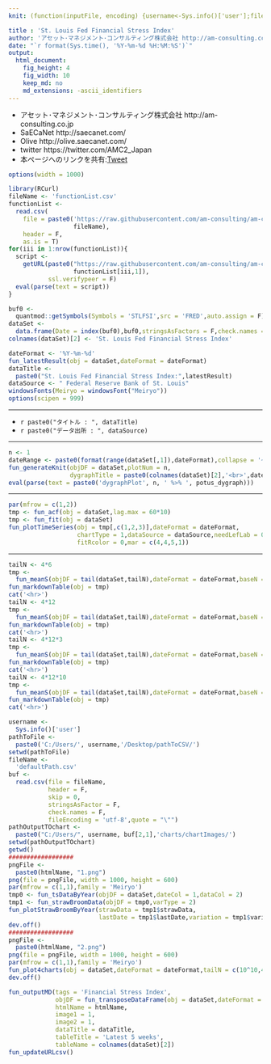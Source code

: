 ```yaml
---
knit: (function(inputFile, encoding) {username<-Sys.info()['user'];fileName<-'defaultPath.csv';pathToFile <-paste0('C:/Users/', username,'/Desktop/pathToCSV/');setwd(pathToFile);buf0<-read.csv(fileName,header = F,skip = 0,stringsAsFactor = F,check.names = F,fileEncoding = 'utf-8');timeStamp<-format(Sys.time(),'%Y%m%d%H%M%S');htmlName<-'FinancialStressIndex';rmarkdown::render(inputFile, encoding = encoding, output_file = paste0('C:/Users/',username,buf0[2,1],'charts/','am-consulting.co.jp-',htmlName,'.html')) })

title : 'St. Louis Fed Financial Stress Index'
author: 'アセット･マネジメント･コンサルティング株式会社 http://am-consulting.co.jp'
date: "`r format(Sys.time(), '%Y-%m-%d %H:%M:%S')`"
output: 
  html_document:
    fig_height: 4
    fig_width: 10
    keep_md: no
    md_extensions: -ascii_identifiers 
---
```

<link href="http://knowledgevault.saecanet.com/components/rmarkdown-html.css" rel="stylesheet">
<script src="http://knowledgevault.saecanet.com/components/JavascriptCode.js"></script>
<style>.main-container {max-width : 1000px;}</style>

- アセット･マネジメント･コンサルティング株式会社 http://am-consulting.co.jp
- SaECaNet http://saecanet.com/
- Olive http://olive.saecanet.com/
- twitter https://twitter.com/AMC2_Japan
- 本ページへのリンクを共有:<a href="https://twitter.com/share" class="twitter-share-button" data-via="AMC2_Japan" data-size="large">Tweet</a> <script>!function(d,s,id){var js,fjs=d.getElementsByTagName(s)[0],p=/^http:/.test(d.location)?'http':'https';if(!d.getElementById(id)){js=d.createElement(s);js.id=id;js.src=p+'://platform.twitter.com/widgets.js';fjs.parentNode.insertBefore(js,fjs);}}(document, 'script', 'twitter-wjs');</script>

```r
options(width = 1000)
```

```r
library(RCurl)
fileName <- 'functionList.csv'
functionList <-
  read.csv(
    file = paste0('https://raw.githubusercontent.com/am-consulting/am-consulting.github.io/master/csv/',
                  fileName),
    header = F,
    as.is = T)
for(iii in 1:nrow(functionList)){
  script <- 
    getURL(paste0("https://raw.githubusercontent.com/am-consulting/am-consulting.github.io/master/", 
                  functionList[iii,1]),
           ssl.verifypeer = F)
  eval(parse(text = script))
}
```

```r
buf0 <- 
  quantmod::getSymbols(Symbols = 'STLFSI',src = 'FRED',auto.assign = F)
dataSet <- 
  data.frame(Date = index(buf0),buf0,stringsAsFactors = F,check.names = F,row.names = NULL)
colnames(dataSet)[2] <- 'St. Louis Fed Financial Stress Index'
```

```r
dateFormat <- '%Y-%m-%d'
fun_latestResult(obj = dataSet,dateFormat = dateFormat)
dataTitle <- 
  paste0("St. Louis Fed Financial Stress Index:",latestResult)
dataSource <- " Federal Reserve Bank of St. Louis"
windowsFonts(Meiryo = windowsFont("Meiryo"))
options(scipen = 999)
```

***

- `r paste0("タイトル : ", dataTitle)`
- `r paste0("データ出所 : ", dataSource)`

***

```r
n <- 1
dateRange <- paste0(format(range(dataSet[,1]),dateFormat),collapse = '~')
fun_generateKnit(objDF = dataSet,plotNum = n,
                 dygraphTitle = paste0(colnames(dataSet)[2],'<br>',dateRange),group = 0,quantiles = 2)
eval(parse(text = paste0('dygraphPlot', n, ' %>% ', potus_dygraph)))
```

***

```r
par(mfrow = c(1,2))
tmp <- fun_acf(obj = dataSet,lag.max = 60*10)
tmp <- fun_fit(obj = dataSet)
fun_plotTimeSeries(obj = tmp[,c(1,2,3)],dateFormat = dateFormat,
                   chartType = 1,dataSource = dataSource,needLefLab = 0,
                   fitRcolor = 0,mar = c(4,4,5,1))
```

***

```r
tailN <- 4*6
tmp <- 
  fun_meanS(objDF = tail(dataSet,tailN),dateFormat = dateFormat,baseN = 10,powerN = -1,roundN = 2)
fun_markdownTable(obj = tmp)
cat('<hr>')
tailN <- 4*12
tmp <- 
  fun_meanS(objDF = tail(dataSet,tailN),dateFormat = dateFormat,baseN = 10,powerN = -1,roundN = 2)
fun_markdownTable(obj = tmp)
cat('<hr>')
tailN <- 4*12*3
tmp <- 
  fun_meanS(objDF = tail(dataSet,tailN),dateFormat = dateFormat,baseN = 10,powerN = -1,roundN = 2)
fun_markdownTable(obj = tmp)
cat('<hr>')
tailN <- 4*12*10
tmp <- 
  fun_meanS(objDF = tail(dataSet,tailN),dateFormat = dateFormat,baseN = 10,powerN = -1,roundN = 2)
fun_markdownTable(obj = tmp)
cat('<hr>')
```

```r
username <-
  Sys.info()['user']
pathToFile <-
  paste0('C:/Users/', username,'/Desktop/pathToCSV/')
setwd(pathToFile)
fileName <-
  'defaultPath.csv'
buf <-
  read.csv(file = fileName,
           header = F,
           skip = 0,
           stringsAsFactor = F,
           check.names = F,
           fileEncoding = 'utf-8',quote = "\"")
pathOutputTOchart <-
  paste0("C:/Users/", username, buf[2,1],'charts/chartImages/')
setwd(pathOutputTOchart)
getwd()
##################
pngFile <-
  paste0(htmlName, "1.png")
png(file = pngFile, width = 1000, height = 600)
par(mfrow = c(1,1),family = 'Meiryo')
tmp0 <- fun_tsDataByYear(objDF = dataSet,dateCol = 1,dataCol = 2)
tmp1 <- fun_strawBroomData(objDF = tmp0,varType = 2)
fun_plotStrawBroomByYear(strawData = tmp1$strawData,
                         lastDate = tmp1$lastDate,variation = tmp1$variation)
dev.off()
##################
pngFile <-
  paste0(htmlName, "2.png")
png(file = pngFile, width = 1000, height = 600)
par(mfrow = c(1,1),family = 'Meiryo')
fun_plot4charts(obj = dataSet,dateFormat = dateFormat,tailN = c(10^10,4*12*10,4*12*3,4*12))
dev.off()
```

```r
fun_outputMD(tags = 'Financial Stress Index',
             objDF = fun_transposeDataFrame(obj = dataSet,dateFormat = dateFormat),
             htmlName = htmlName,
             image1 = 1,
             image2 = 1,
             dataTitle = dataTitle,
             tableTitle = 'Latest 5 weeks',
             tableName = colnames(dataSet)[2])
fun_updateURLcsv()
```

<script>MakeNegative();</script>
<script>
  (function(i,s,o,g,r,a,m){i['GoogleAnalyticsObject']=r;i[r]=i[r]||function(){
  (i[r].q=i[r].q||[]).push(arguments)},i[r].l=1*new Date();a=s.createElement(o),
  m=s.getElementsByTagName(o)[0];a.async=1;a.src=g;m.parentNode.insertBefore(a,m)
  })(window,document,'script','https://www.google-analytics.com/analytics.js','ga');

  ga('create', 'UA-3077339-5', 'auto');
  ga('send', 'pageview');

</script>
